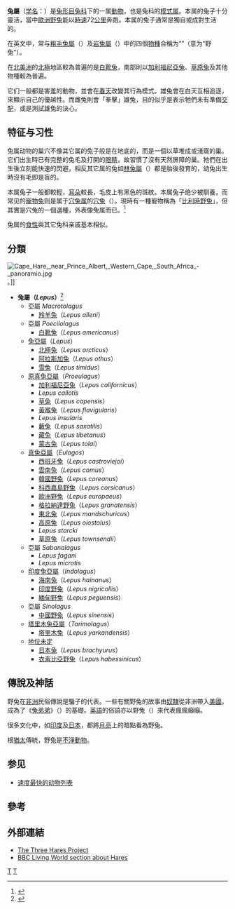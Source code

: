 {{Automatic taxobox
| taxon = Lepus
| image = File:Lepus europaeus (Uitkerke).jpg
| image_caption = [[歐洲野兔|歐洲野兔]]
| authority = [[卡爾·林奈|Linnaeus]], 1758
| subdivision_ranks = [[種|種]]
| subdivision = 
* 參見內文
}}

'''兔屬'''（[[学名|学名]]：''{{lang|la|Lepus}}''）是[[兔形目|兔形目]][[兔科|兔科]]下的一属[[動物|動物]]，也是兔科的[[模式属|模式属]]。本属的兔子十分靈活，當中[[歐洲野兔|歐洲野兔]]能以[[時速|時速]]72[[公里|公里]]奔跑。本属的兔子通常是獨自或成對生活的。

在英文中，常与[[粗毛兔屬|粗毛兔屬]]（''{{lang|la|Caprolagus}}''）及[[岩兔屬|岩兔屬]]（''{{lang|la|Pronolagus}}''）中的四個[[物種|物種]]合稱为“{{lang|en|hare}}”（意为“野兔”）。

在[[北美洲|北美洲]]的[[北極|北極]]地區較為普遍的是[[白靴兔|白靴兔]]，南部則以[[加利福尼亞兔|加利福尼亞兔]]、[[草原兔|草原兔]]及其他物種較為普遍。

它们一般都是害羞的動物，並會在[[春天|春天]]改變其行為模式。雄兔會在白天互相追逐，來顯示自己的優越性。而雌兔則會「拳擊」雄兔，目的似乎是表示牠們未有準備[[交配|交配]]，或是測試雄兔的決心。

== 特征与习性 ==
兔属动物的巢穴不像其它属的兔子般是在地底的，而是一個以草堆成或淺窩的巢。它们出生時已有完整的兔毛及打開的[[眼睛|眼睛]]，故習慣了沒有天然屏障的巢。牠們在出生後立刻能快速的閃避，相反其它属的兔如[[林兔屬|林兔屬]]（''{{lang|la|Sylvilagus}}''）都是胎後發育的，幼兔出生時沒有毛即是盲的。

本属兔子一般都較輕，[[耳朵|耳朵]]較長，毛皮上有黑色的斑紋。本属兔子绝少被馴養，而常见的[[寵物兔|寵物兔]]则是属于[[穴兔属|穴兔属]]的[[穴兔|穴兔]]（''{{lang|la|Oryctolagus cuniculus}}''）。現時有一種寵物稱為「[[比利時野兔|比利時野兔]]」，但其實是穴兔的一個選種，外表像兔属而已。<ref>{{Cite web |url=http://www.wisegeek.com/what-is-a-belgian-hare.htm |title=What is a Belgian Hare?<!-- Bot generated title --> |accessdate=2008-08-11 |archive-date=2020-09-19 |archive-url=https://web.archive.org/web/20200919204735/https://www.wisegeek.com/what-is-a-belgian-hare.htm |dead-url=no }}</ref>

兔属的[[食性|食性]]與其它兔科亲戚基本相似。

== 分類 ==
[[File:Cape_Hare,_near_Prince_Albert,_Western_Cape,_South_Africa_-_panoramio.jpg|thumb]]。]]
* '''兔屬（''Lepus''）'''<ref name=msw3>{{Cite book en|author=Hoffmann, Robert S.; Andrew T. Smith|date=2005-11-16|editor=Wilson, D. E., and Reeder, D. M. (eds)|title=Mammal Species of the World|edition=3rd edition|publisher=Johns Hopkins University Press|pages=195-205|id=ISBN 0-8018-8221-4}}</ref>
**亞屬 ''Macrotolagus''
*** [[羚羊兔|羚羊兔]]（''Lepus alleni''）
**亞屬 ''Poecilolagus''
*** [[白靴兔|白靴兔]]（''Lepus americanus''）
** [[兔亞屬|兔亞屬]]（''Lepus''）
*** [[北極兔|北極兔]]（''Lepus arcticus''）
*** [[阿拉斯加兔|阿拉斯加兔]]（''Lepus othus''）
*** [[雪兔|雪兔]]（''Lepus timidus''）
** [[原真兔亞屬|原真兔亞屬]]（''Proeulagus''）
*** [[加利福尼亞兔|加利福尼亞兔]]（''Lepus californicus''）
*** ''Lepus callotis''
*** [[草兔|草兔]]（''Lepus capensis''）
*** [[黃喉兔|黃喉兔]]（''Lepus flavigularis''）
*** ''Lepus insularis''
*** [[藪兔|藪兔]]（''Lepus saxatilis''）
*** [[藏兔|藏兔]]（''Lepus tibetanus''）
*** [[蒙古兔|蒙古兔]]（''Lepus tolai''）
** [[真兔亞屬|真兔亞屬]]（''Eulagos''）
*** [[西班牙兔|西班牙兔]]（''Lepus castroviejoi''）
*** [[雲南兔|雲南兔]]（''Lepus comus''）
*** [[韓國野兔|韓國野兔]]（''Lepus coreanus''）
*** [[科西嘉島野兔|科西嘉島野兔]]（''Lepus corsicanus''）
*** [[歐洲野兔|歐洲野兔]]（''Lepus europaeus''）
*** [[格拉納達野兔|格拉納達野兔]]（''Lepus granatensis''）
*** [[東北兔|東北兔]]（''Lepus mandschuricus''）
*** [[高原兔|高原兔]]（''Lepus oiostolus''）
*** ''Lepus starcki''
*** [[草原兔|草原兔]]（''Lepus townsendii''）
**亞屬 ''Sabanalagus''
*** ''Lepus fagani''
*** ''Lepus microtis''
** [[印度兔亞屬|印度兔亞屬]]（''Indolagus''）
*** [[海南兔|海南兔]]（''Lepus hainanus''）
*** [[印度野兔|印度野兔]]（''Lepus nigricollis''）
*** [[緬甸野兔|緬甸野兔]]（''Lepus peguensis''）
**亞屬 ''Sinolagus''
*** [[中國野兔|中國野兔]]（''Lepus sinensis''）
** [[塔里木兔亞屬|塔里木兔亞屬]]（''Tarimolagus''）
*** [[塔里木兔|塔里木兔]]（''Lepus yarkandensis''）
** [[地位未定|地位未定]]
*** [[日本兔|日本兔]]（''Lepus brachyurus''）
*** [[衣索比亞野兔|衣索比亞野兔]]（''Lepus habessinicus''）

== 傳說及神話 ==
{{参见|玉兔}}
野兔在[[非洲|非洲]]民俗傳說是騙子的代表。一些有關野兔的故事由[[奴隸|奴隸]]從非洲帶入[[美國|美國]]，成為了《[[兔弟弟|兔弟弟]]》（{{lang|en|Brer Rabbit}}）的基礎。[[英語|英語]]的俗語亦以野兔（{{lang|en|hare}}）來代表瘋瘋癲癲。

很多文化中，如[[印度|印度]]及[[日本|日本]]，都將[[月亮|月亮]]上的暗點看為野兔。

根[[猶太|猶太]]傳統，野兔是[[不淨動物|不淨動物]]。

== 参见 ==

* [[速度最快的动物列表|速度最快的动物列表]]

== 參考 ==
{{reflist}}

== 外部連結 ==
* [https://web.archive.org/web/20101009211237/http://www.chrischapmanphotography.com/hares/ The Three Hares Project]
* [http://www.bbc.co.uk/northernireland/livingworld/florafauna/irish_hare.shtml BBC Living World section about Hares]{{Webarchive|url=https://archive.is/20121223164027/www.bbc.co.uk/northernireland/livingworld/florafauna/irish_hare.shtml |date=2012-12-23 }}
{{兔形目}}
{{Taxonbar|from=Q46076}}

[[Category:兔屬|T]]
[[Category:卡尔·林奈命名的生物分类|T]]